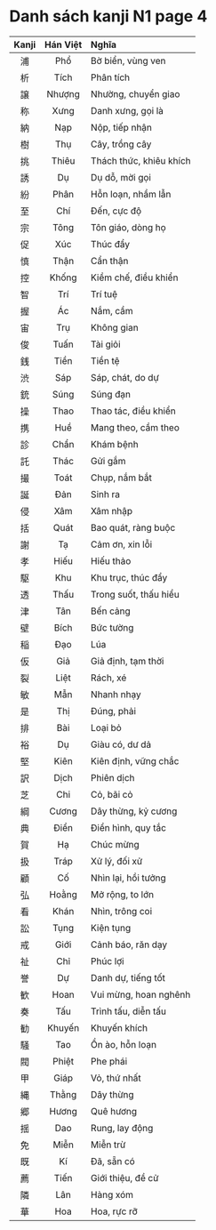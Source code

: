 # Danh sách kanji N1 page 4

| Kanji | Hán Việt | Nghĩa |
| :---: | :------: | :------------------------- |
| 浦 | Phổ | Bờ biển, vùng ven |
| 析 | Tích | Phân tích |
| 譲 | Nhượng | Nhường, chuyển giao |
| 称 | Xưng | Danh xưng, gọi là |
| 納 | Nạp | Nộp, tiếp nhận |
| 樹 | Thụ | Cây, trồng cây |
| 挑 | Thiêu | Thách thức, khiêu khích |
| 誘 | Dụ | Dụ dỗ, mời gọi |
| 紛 | Phân | Hỗn loạn, nhầm lẫn |
| 至 | Chí | Đến, cực độ |
| 宗 | Tông | Tôn giáo, dòng họ |
| 促 | Xúc | Thúc đẩy |
| 慎 | Thận | Cẩn thận |
| 控 | Khống | Kiềm chế, điều khiển |
| 智 | Trí | Trí tuệ |
| 握 | Ác | Nắm, cầm |
| 宙 | Trụ | Không gian |
| 俊 | Tuấn | Tài giỏi |
| 銭 | Tiền | Tiền tệ |
| 渋 | Sáp | Sáp, chát, do dự |
| 銃 | Súng | Súng đạn |
| 操 | Thao | Thao tác, điều khiển |
| 携 | Huề | Mang theo, cầm theo |
| 診 | Chẩn | Khám bệnh |
| 託 | Thác | Gửi gắm |
| 撮 | Toát | Chụp, nắm bắt |
| 誕 | Đản | Sinh ra |
| 侵 | Xâm | Xâm nhập |
| 括 | Quát | Bao quát, ràng buộc |
| 謝 | Tạ | Cảm ơn, xin lỗi |
| 孝 | Hiếu | Hiếu thảo |
| 駆 | Khu | Khu trục, thúc đẩy |
| 透 | Thấu | Trong suốt, thấu hiểu |
| 津 | Tân | Bến cảng |
| 壁 | Bích | Bức tường |
| 稲 | Đạo | Lúa |
| 仮 | Giả | Giả định, tạm thời |
| 裂 | Liệt | Rách, xé |
| 敏 | Mẫn | Nhanh nhạy |
| 是 | Thị | Đúng, phải |
| 排 | Bài | Loại bỏ |
| 裕 | Dụ | Giàu có, dư dả |
| 堅 | Kiên | Kiên định, vững chắc |
| 訳 | Dịch | Phiên dịch |
| 芝 | Chi | Cỏ, bãi cỏ |
| 綱 | Cương | Dây thừng, kỷ cương |
| 典 | Điển | Điển hình, quy tắc |
| 賀 | Hạ | Chúc mừng |
| 扱 | Tráp | Xử lý, đối xử |
| 顧 | Cố | Nhìn lại, hồi tưởng |
| 弘 | Hoằng | Mở rộng, to lớn |
| 看 | Khán | Nhìn, trông coi |
| 訟 | Tụng | Kiện tụng |
| 戒 | Giới | Cảnh báo, răn dạy |
| 祉 | Chỉ | Phúc lợi |
| 誉 | Dự | Danh dự, tiếng tốt |
| 歓 | Hoan | Vui mừng, hoan nghênh |
| 奏 | Tấu | Trình tấu, diễn tấu |
| 勧 | Khuyến | Khuyến khích |
| 騒 | Tao | Ồn ào, hỗn loạn |
| 閥 | Phiệt | Phe phái |
| 甲 | Giáp | Vỏ, thứ nhất |
| 縄 | Thằng | Dây thừng |
| 郷 | Hương | Quê hương |
| 揺 | Dao | Rung, lay động |
| 免 | Miễn | Miễn trừ |
| 既 | Kí | Đã, sẵn có |
| 薦 | Tiến | Giới thiệu, đề cử |
| 隣 | Lân | Hàng xóm |
| 華 | Hoa | Hoa, rực rỡ |
